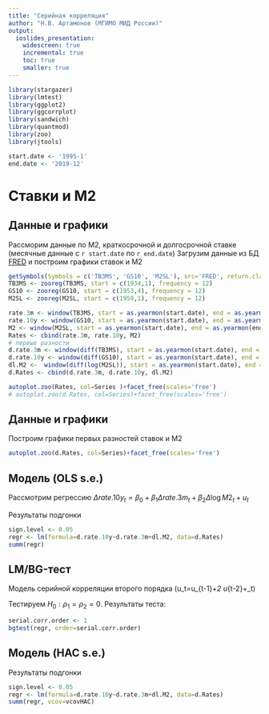 ```yaml
---
title: "Серийная корреляция"
author: "Н.В. Артамонов (МГИМО МИД России)"
output:
  ioslides_presentation:
    widescreen: true
    incremental: true
    toc: true
    smaller: true
---
```


```r
library(stargazer)
library(lmtest)
library(ggplot2)
library(ggcorrplot)
library(sandwich)
library(quantmod)
library(zoo)
library(jtools)

start.date <- '1995-1'
end.date <- '2019-12'
```

# Ставки и M2

## Данные и графики

Рассморим данные по M2, краткосрочной и долгосрочной ставке (месячные данные с `r start.date` по `r end.date`)
Загрузим данные из БД  [FRED](https://fred.stlouisfed.org) и построим графики ставок и М2

```r
getSymbols(Symbols = c('TB3MS', 'GS10', 'M2SL'), src='FRED', return.class='zoo')
TB3MS <- zooreg(TB3MS, start = c(1934,1), frequency = 12)
GS10 <- zooreg(GS10, start = c(1953,4), frequency = 12)
M2SL <- zooreg(M2SL, start = c(1959,1), frequency = 12)

rate.3m <- window(TB3MS, start = as.yearmon(start.date), end = as.yearmon(end.date))
rate.10y <- window(GS10, start = as.yearmon(start.date), end = as.yearmon(end.date))
M2 <- window(M2SL, start = as.yearmon(start.date), end = as.yearmon(end.date))
Rates <- cbind(rate.3m, rate.10y, M2)
# первые разности
d.rate.3m <- window(diff(TB3MS), start = as.yearmon(start.date), end = as.yearmon(end.date))
d.rate.10y <- window(diff(GS10), start = as.yearmon(start.date), end = as.yearmon(end.date))
dl.M2 <-  window(diff(log(M2SL)), start = as.yearmon(start.date), end = as.yearmon(end.date))
d.Rates <- cbind(d.rate.3m, d.rate.10y, dl.M2)

autoplot.zoo(Rates, col=Series )+facet_free(scales='free')
# autoplot.zoo(d.Rates, col=Series)+facet_free(scales='free')
```

## Данные и графики

Построим графики первых разностей ставок и М2

```r
autoplot.zoo(d.Rates, col=Series)+facet_free(scales='free')
```

## Модель (OLS s.e.)

Рассмотрим регрессию $\Delta rate.10y_t=\beta_0+\beta_1\Delta rate.3m_t+\beta_2\Delta\log M2_t+u_t$

Результаты подгонки

```r
sign.level <- 0.05
regr <- lm(formula=d.rate.10y~d.rate.3m+dl.M2, data=d.Rates)
summ(regr)
```

## LM/BG-тест

Модель серийной корреляции второго порядка \(u_t=\rho u_{t-1}+\rho_2 u_{t-2}+\nu_t\)

Тестируем $H_0:\rho_1=\rho_2=0$. Результаты теста:

```r
serial.corr.order <- 1
bgtest(regr, order=serial.corr.order)
```

## Модель (HAC s.e.)

Результаты подгонки

```r
sign.level <- 0.05
regr <- lm(formula=d.rate.10y~d.rate.3m+dl.M2, data=d.Rates)
summ(regr, vcov=vcovHAC)
```